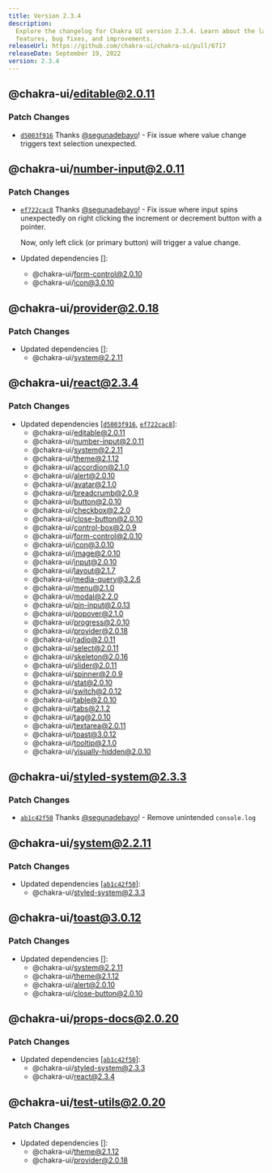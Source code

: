 ```yaml
---
title: Version 2.3.4
description:
  Explore the changelog for Chakra UI version 2.3.4. Learn about the latest
  features, bug fixes, and improvements.
releaseUrl: https://github.com/chakra-ui/chakra-ui/pull/6717
releaseDate: September 19, 2022
version: 2.3.4
---
```


## @chakra-ui/editable@2.0.11

### Patch Changes

- [`d5003f916`](https://github.com/chakra-ui/chakra-ui/commit/d5003f91650ade8b4045df8c23be8e8c9ebe288a)
  Thanks [@segunadebayo](https://github.com/segunadebayo)! - Fix issue where
  value change triggers text selection unexpected.

## @chakra-ui/number-input@2.0.11

### Patch Changes

- [`ef722cac8`](https://github.com/chakra-ui/chakra-ui/commit/ef722cac8d1428bcca636c10ce5c2f95cb324b11)
  Thanks [@segunadebayo](https://github.com/segunadebayo)! - Fix issue where
  input spins unexpectedly on right clicking the increment or decrement button
  with a pointer.

  Now, only left click (or primary button) will trigger a value change.

- Updated dependencies \[]:
  - @chakra-ui/form-control@2.0.10
  - @chakra-ui/icon@3.0.10

## @chakra-ui/provider@2.0.18

### Patch Changes

- Updated dependencies \[]:
  - @chakra-ui/system@2.2.11

## @chakra-ui/react@2.3.4

### Patch Changes

- Updated dependencies
  \[[`d5003f916`](https://github.com/chakra-ui/chakra-ui/commit/d5003f91650ade8b4045df8c23be8e8c9ebe288a),
  [`ef722cac8`](https://github.com/chakra-ui/chakra-ui/commit/ef722cac8d1428bcca636c10ce5c2f95cb324b11)]:
  - @chakra-ui/editable@2.0.11
  - @chakra-ui/number-input@2.0.11
  - @chakra-ui/system@2.2.11
  - @chakra-ui/theme@2.1.12
  - @chakra-ui/accordion@2.1.0
  - @chakra-ui/alert@2.0.10
  - @chakra-ui/avatar@2.1.0
  - @chakra-ui/breadcrumb@2.0.9
  - @chakra-ui/button@2.0.10
  - @chakra-ui/checkbox@2.2.0
  - @chakra-ui/close-button@2.0.10
  - @chakra-ui/control-box@2.0.9
  - @chakra-ui/form-control@2.0.10
  - @chakra-ui/icon@3.0.10
  - @chakra-ui/image@2.0.10
  - @chakra-ui/input@2.0.10
  - @chakra-ui/layout@2.1.7
  - @chakra-ui/media-query@3.2.6
  - @chakra-ui/menu@2.1.0
  - @chakra-ui/modal@2.2.0
  - @chakra-ui/pin-input@2.0.13
  - @chakra-ui/popover@2.1.0
  - @chakra-ui/progress@2.0.10
  - @chakra-ui/provider@2.0.18
  - @chakra-ui/radio@2.0.11
  - @chakra-ui/select@2.0.11
  - @chakra-ui/skeleton@2.0.16
  - @chakra-ui/slider@2.0.11
  - @chakra-ui/spinner@2.0.9
  - @chakra-ui/stat@2.0.10
  - @chakra-ui/switch@2.0.12
  - @chakra-ui/table@2.0.10
  - @chakra-ui/tabs@2.1.2
  - @chakra-ui/tag@2.0.10
  - @chakra-ui/textarea@2.0.11
  - @chakra-ui/toast@3.0.12
  - @chakra-ui/tooltip@2.1.0
  - @chakra-ui/visually-hidden@2.0.10

## @chakra-ui/styled-system@2.3.3

### Patch Changes

- [`ab1c42f50`](https://github.com/chakra-ui/chakra-ui/commit/ab1c42f501a95bdb44ceca796f24a83aa0661868)
  Thanks [@segunadebayo](https://github.com/segunadebayo)! - Remove unintended
  `console.log`

## @chakra-ui/system@2.2.11

### Patch Changes

- Updated dependencies
  \[[`ab1c42f50`](https://github.com/chakra-ui/chakra-ui/commit/ab1c42f501a95bdb44ceca796f24a83aa0661868)]:
  - @chakra-ui/styled-system@2.3.3

## @chakra-ui/toast@3.0.12

### Patch Changes

- Updated dependencies \[]:
  - @chakra-ui/system@2.2.11
  - @chakra-ui/theme@2.1.12
  - @chakra-ui/alert@2.0.10
  - @chakra-ui/close-button@2.0.10

## @chakra-ui/props-docs@2.0.20

### Patch Changes

- Updated dependencies
  \[[`ab1c42f50`](https://github.com/chakra-ui/chakra-ui/commit/ab1c42f501a95bdb44ceca796f24a83aa0661868)]:
  - @chakra-ui/styled-system@2.3.3
  - @chakra-ui/react@2.3.4

## @chakra-ui/test-utils@2.0.20

### Patch Changes

- Updated dependencies \[]:
  - @chakra-ui/theme@2.1.12
  - @chakra-ui/provider@2.0.18
